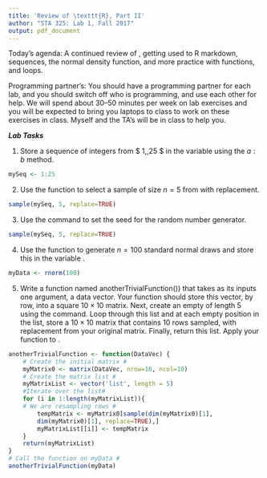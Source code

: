 ```yaml
---
title: 'Review of \texttt{R}, Part II'
author: "STA 325: Lab 1, Fall 2017"
output: pdf_document
---
```


Today's agenda: A continued review of \texttt{R}, getting used to R markdown, sequences, the normal density function, and more practice with functions, and loops.

Programming partner's:
You should have a programming partner for each lab, and you should switch off who is programming, and use each other for help. We will spend about 30--50 minutes per week on lab exercises and you will be expected to bring you laptops to class to work on these exercises in class. Myself and the TA's will be in class to help you.

***Lab Tasks***


1. Store a sequence of integers from $ 1,\dots,25 $ in the variable \textsf{mySeq} using the $a:b$ method.

```r
mySeq <- 1:25
```

2. Use the \textsf{sample()} function to select a sample of size $n=5$ from \textsf{mySeq} with replacement. 

```r
sample(mySeq, 5, replace=TRUE)
```

3. Use the command \textsf{set.seed(1)} to set the seed for the random number generator. 

```r
sample(mySeq, 5, replace=TRUE)
```


4. Use the function \textsf{rnorm()} to generate $n = 100$ standard normal draws and store this in the variable \textsf{myData}.

```r
myData <- rnorm(100)
```

5. Write a function named \textsf(anotherTrivialFunction()) that takes as its inputs one argument, a data vector. Your function should store this vector, by row, into a square $10 \times10$ matrix. Next, create an empty \textsf{list} of length 5 using the \textsf{vector()} command. Loop through this list and at each empty position in the list, store a $10 \times 10$ matrix that contains $10$ rows sampled, with replacement from your original matrix. Finally, return this list. Apply your function to \textsf{myData}. 


```r
anotherTrivialFunction <- function(DataVec) {
	# Create the initial matrix #
	myMatrix0 <- matrix(DataVec, nrow=10, ncol=10)
	# Create the matrix list #
	myMatrixList <- vector('list', length = 5)
	#Iterate over the list#
	for (i in 1:length(myMatrixList)){
	# We are resampling rows #
		tempMatrix <- myMatrix0[sample(dim(myMatrix0)[1],
		dim(myMatrix0)[1], replace=TRUE),]
		myMatrixList[[i]] <- tempMatrix
	}
	return(myMatrixList)
}
# Call the function on myData #
anotherTrivialFunction(myData)
```
